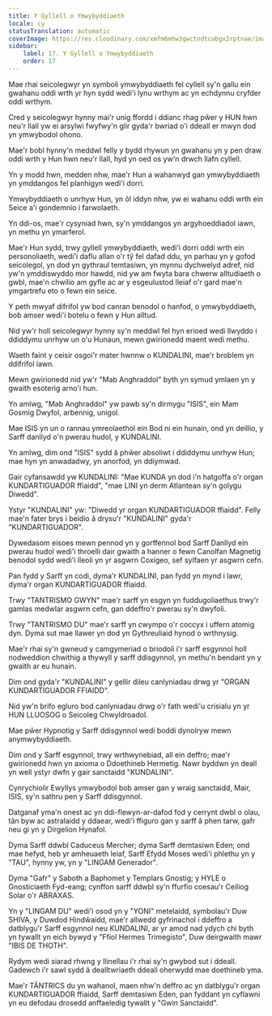 ```yaml
---
title: Y Gyllell o Ymwybyddiaeth
locale: cy
statusTranslation: automatic
coverImage: https://res.cloudinary.com/xmfm6mhw3gwctndtcubgx2rptnae/image/upload/v1741354419/small_cover_la_gran_rebelion_28716e29d2.webp
sidebar:
    label: 17. Y Gyllell o Ymwybyddiaeth
    order: 17
---
```

Mae rhai seicolegwyr yn symboli ymwybyddiaeth fel cyllell sy'n gallu ein gwahanu oddi wrth yr hyn sydd wedi'i lynu wrthym ac yn echdynnu cryfder oddi wrthym.

Cred y seicolegwyr hynny mai'r unig ffordd i ddianc rhag pŵer y HUN hwn neu'r llall yw ei arsylwi fwyfwy'n glir gyda'r bwriad o'i ddeall er mwyn dod yn ymwybodol ohono.

Mae'r bobl hynny'n meddwl felly y bydd rhywun yn gwahanu yn y pen draw oddi wrth y Hun hwn neu'r llall, hyd yn oed os yw'n drwch llafn cyllell.

Yn y modd hwn, medden nhw, mae'r Hun a wahanwyd gan ymwybyddiaeth yn ymddangos fel planhigyn wedi'i dorri.

Ymwybyddiaeth o unrhyw Hun, yn ôl iddyn nhw, yw ei wahanu oddi wrth ein Seice a'i gondemnio i farwolaeth.

Yn ddi-os, mae'r cysyniad hwn, sy'n ymddangos yn argyhoeddiadol iawn, yn methu yn ymarferol.

Mae'r Hun sydd, trwy gyllell ymwybyddiaeth, wedi'i dorri oddi wrth ein personoliaeth, wedi'i daflu allan o'r tŷ fel dafad ddu, yn parhau yn y gofod seicolegol, yn dod yn gythraul temtasiwn, yn mynnu dychwelyd adref, nid yw'n ymddiswyddo mor hawdd, nid yw am fwyta bara chwerw alltudiaeth o gwbl, mae'n chwilio am gyfle ac ar y esgeulustod lleiaf o'r gard mae'n ymgartrefu eto o fewn ein seice.

Y peth mwyaf difrifol yw bod canran benodol o hanfod, o ymwybyddiaeth, bob amser wedi'i botelu o fewn y Hun alltud.

Nid yw'r holl seicolegwyr hynny sy'n meddwl fel hyn erioed wedi llwyddo i ddiddymu unrhyw un o'u Hunaun, mewn gwirionedd maent wedi methu.

Waeth faint y ceisir osgoi'r mater hwnnw o KUNDALINI, mae'r broblem yn ddifrifol iawn.

Mewn gwirionedd nid yw'r "Mab Anghraddol" byth yn symud ymlaen yn y gwaith esoterig arno'i hun.

Yn amlwg, "Mab Anghraddol" yw pawb sy'n dirmygu "ISIS", ein Mam Gosmig Dwyfol, arbennig, unigol.

Mae ISIS yn un o rannau ymreolaethol ein Bod ni ein hunain, ond yn deillio, y Sarff danllyd o'n pwerau hudol, y KUNDALINI.

Yn amlwg, dim ond "ISIS" sydd â phŵer absoliwt i ddiddymu unrhyw Hun; mae hyn yn anwadadwy, yn anorfod, yn ddiymwad.

Gair cyfansawdd yw KUNDALINI: "Mae KUNDA yn dod i'n hatgoffa o'r organ KUNDARTIGUADOR ffiaidd", "mae LINI yn derm Atlantean sy'n golygu Diwedd".

Ystyr "KUNDALINI" yw: "Diwedd yr organ KUNDARTIGUADOR ffiaidd". Felly mae'n fater brys i beidio â drysu'r "KUNDALINI" gyda'r "KUNDARTIGUADOR".

Dywedasom eisoes mewn pennod yn y gorffennol bod Sarff Danllyd ein pwerau hudol wedi'i throelli dair gwaith a hanner o fewn Canolfan Magnetig benodol sydd wedi'i lleoli yn yr asgwrn Coxígeo, sef sylfaen yr asgwrn cefn.

Pan fydd y Sarff yn codi, dyma'r KUNDALINI, pan fydd yn mynd i lawr, dyma'r organ KUNDARTIGUADOR ffiaidd.

Trwy "TANTRISMO GWYN" mae'r sarff yn esgyn yn fuddugoliaethus trwy'r gamlas medwlar asgwrn cefn, gan ddeffro'r pwerau sy'n dwyfoli.

Trwy "TANTRISMO DU" mae'r sarff yn cwympo o'r coccyx i uffern atomig dyn. Dyma sut mae llawer yn dod yn Gythreuliaid hynod o wrthnysig.

Mae'r rhai sy'n gwneud y camgymeriad o briodoli i'r sarff esgynnol holl nodweddion chwithig a thywyll y sarff ddisgynnol, yn methu'n bendant yn y gwaith ar eu hunain.

Dim ond gyda'r "KUNDALINI" y gellir dileu canlyniadau drwg yr "ORGAN KUNDARTIGUADOR FFIAIDD".

Nid yw'n brifo egluro bod canlyniadau drwg o'r fath wedi'u crisialu yn yr HUN LLUOSOG o Seicoleg Chwyldroadol.

Mae pŵer Hypnotig y Sarff ddisgynnol wedi boddi dynolryw mewn anymwybyddiaeth.

Dim ond y Sarff esgynnol, trwy wrthwynebiad, all ein deffro; mae'r gwirionedd hwn yn axioma o Ddoethineb Hermetig. Nawr byddwn yn deall yn well ystyr dwfn y gair sanctaidd "KUNDALINI".

Cynrychiolir Ewyllys ymwybodol bob amser gan y wraig sanctaidd, Mair, ISIS, sy'n sathru pen y Sarff ddisgynnol.

Datganaf yma'n onest ac yn ddi-flewyn-ar-dafod fod y cerrynt dwbl o olau, tân byw ac astralaidd y ddaear, wedi'i ffiguro gan y sarff â phen tarw, gafr neu gi yn y Dirgelion Hynafol.

Dyma Sarff ddwbl Caduceus Mercher; dyma Sarff demtasiwn Eden; ond mae hefyd, heb yr amheuaeth leiaf, Sarff Efydd Moses wedi'i phlethu yn y "TAU", hynny yw, yn y "LINGAM Generador".

Dyma "Gafr" y Saboth a Baphomet y Templars Gnostig; y HYLE o Gnosticiaeth Fyd-eang; cynffon sarff ddwbl sy'n ffurfio coesau'r Ceiliog Solar o'r ABRAXAS.

Yn y "LINGAM DU" wedi'i osod yn y "YONI" metelaidd, symbolau'r Duw SHIVA, y Duwdod Hindŵaidd, mae'r allwedd gyfrinachol i ddeffro a datblygu'r Sarff esgynnol neu KUNDALINI, ar yr amod nad ydych chi byth yn tywallt yn eich bywyd y "Ffiol Hermes Trimegisto", Duw deirgwaith mawr "IBIS DE THOTH".

Rydym wedi siarad rhwng y llinellau i'r rhai sy'n gwybod sut i ddeall. Gadewch i'r sawl sydd â dealltwriaeth ddeall oherwydd mae doethineb yma.

Mae'r TÂNTRICS du yn wahanol, maen nhw'n deffro ac yn datblygu'r organ KUNDARTIGUADOR ffiaidd, Sarff demtasiwn Eden, pan fyddant yn cyflawni yn eu defodau drosedd anffaeledig tywallt y "Gwin Sanctaidd".

